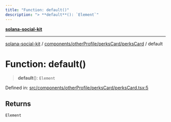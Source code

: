 ```yaml
---
title: "Function: default()"
description: "> **default**(): `Element`"
---
```


[**solana-social-kit**](../../../../../README.mdx)

***

[solana-social-kit](../../../../../README.mdx) / [components/otherProfile/perksCard/perksCard](../README.mdx) / default

# Function: default()

> **default**(): `Element`

Defined in: [src/components/otherProfile/perksCard/perksCard.tsx:5](https://github.com/SendArcade/solana-social-starter/blob/bd4b3556b8f469c27ebb06f4df65b3a36b43ba3b/src/components/otherProfile/perksCard/perksCard.tsx#L5)

## Returns

`Element`
